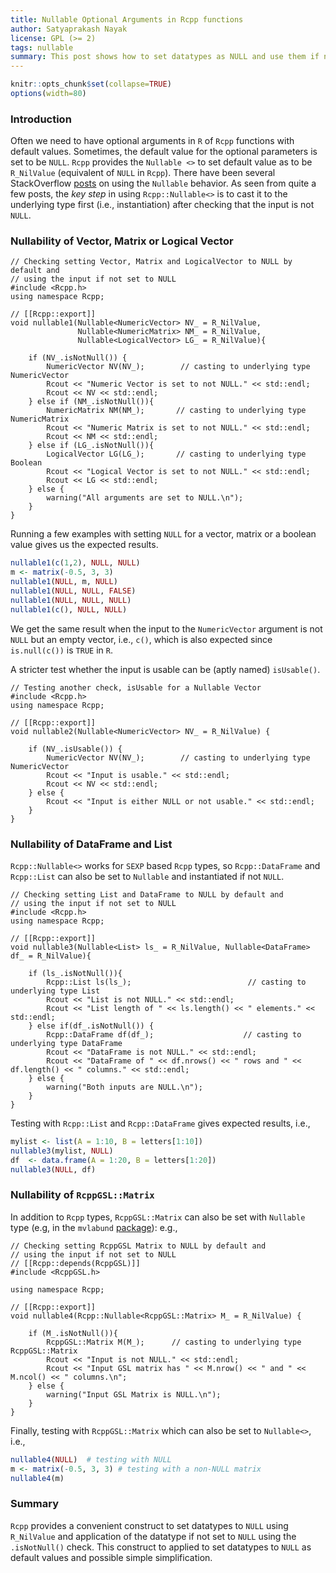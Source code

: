 ```yaml
---
title: Nullable Optional Arguments in Rcpp functions
author: Satyaprakash Nayak
license: GPL (>= 2)
tags: nullable
summary: This post shows how to set datatypes as NULL and use them if not NULL
---
```


```r
knitr::opts_chunk$set(collapse=TRUE)
options(width=80)
```

### Introduction

Often we need to have optional arguments in `R` of `Rcpp` functions with default values. Sometimes,
the default value for the optional parameters is set to be `NULL`. `Rcpp` provides the `Nullable <>`
to set default value as to be `R_NilValue` (equivalent of `NULL` in `Rcpp`). There have been several
StackOverflow [posts](https://stackoverflow.com/search?tab=relevance&q=rcpp%20Nullable) on using the
`Nullable` behavior. As seen from quite a few posts, the _key step_ in using `Rcpp::Nullable<>` is
to cast it to the underlying type first (i.e., instantiation) after checking that the input is not
`NULL`.

### Nullability of Vector, Matrix or Logical Vector 

```Rcpp
// Checking setting Vector, Matrix and LogicalVector to NULL by default and 
// using the input if not set to NULL
#include <Rcpp.h>
using namespace Rcpp;

// [[Rcpp::export]]
void nullable1(Nullable<NumericVector> NV_ = R_NilValue, 
               Nullable<NumericMatrix> NM_ = R_NilValue, 
               Nullable<LogicalVector> LG_ = R_NilValue){
  
    if (NV_.isNotNull()) {
        NumericVector NV(NV_);        // casting to underlying type NumericVector
        Rcout << "Numeric Vector is set to not NULL." << std::endl;
        Rcout << NV << std::endl;
    } else if (NM_.isNotNull()){
        NumericMatrix NM(NM_);       // casting to underlying type NumericMatrix
        Rcout << "Numeric Matrix is set to not NULL." << std::endl;
        Rcout << NM << std::endl;
    } else if (LG_.isNotNull()){
        LogicalVector LG(LG_);       // casting to underlying type Boolean
        Rcout << "Logical Vector is set to not NULL." << std::endl;
        Rcout << LG << std::endl;
    } else {
        warning("All arguments are set to NULL.\n");
    }
}
```

Running a few examples with setting `NULL` for a vector, matrix or a boolean value gives us the
expected results.

```r
nullable1(c(1,2), NULL, NULL)
m <- matrix(-0.5, 3, 3)
nullable1(NULL, m, NULL)
nullable1(NULL, NULL, FALSE)
nullable1(NULL, NULL, NULL)
nullable1(c(), NULL, NULL)
```

We get the same result when the input to the `NumericVector` argument is not `NULL` but an empty
vector, i.e., `c()`, which is also expected since `is.null(c())` is `TRUE` in `R`.

A stricter test whether the input is usable can be (aptly named) `isUsable()`. 

```Rcpp
// Testing another check, isUsable for a Nullable Vector
#include <Rcpp.h>
using namespace Rcpp;

// [[Rcpp::export]]
void nullable2(Nullable<NumericVector> NV_ = R_NilValue) {
  
    if (NV_.isUsable()) {
        NumericVector NV(NV_);        // casting to underlying type NumericVector
        Rcout << "Input is usable." << std::endl;
        Rcout << NV << std::endl;
    } else {
        Rcout << "Input is either NULL or not usable." << std::endl;
    }
}
```

### Nullability of DataFrame and List

`Rcpp::Nullable<>` works for `SEXP` based `Rcpp` types, so `Rcpp::DataFrame` and `Rcpp::List` can
also be set to `Nullable` and instantiated if not `NULL`.

```Rcpp
// Checking setting List and DataFrame to NULL by default and 
// using the input if not set to NULL
#include <Rcpp.h>
using namespace Rcpp;

// [[Rcpp::export]]
void nullable3(Nullable<List> ls_ = R_NilValue, Nullable<DataFrame> df_ = R_NilValue){

    if (ls_.isNotNull()){
        Rcpp::List ls(ls_);                          // casting to underlying type List
        Rcout << "List is not NULL." << std::endl;
        Rcout << "List length of " << ls.length() << " elements." << std::endl;
    } else if(df_.isNotNull()) {
        Rcpp::DataFrame df(df_);                    // casting to underlying type DataFrame
        Rcout << "DataFrame is not NULL." << std::endl;
        Rcout << "DataFrame of " << df.nrows() << " rows and " << df.length() << " columns." << std::endl;
    } else {
        warning("Both inputs are NULL.\n");
    }
}
```

Testing with `Rcpp::List` and `Rcpp::DataFrame` gives expected results, i.e., 

```r
mylist <- list(A = 1:10, B = letters[1:10])
nullable3(mylist, NULL)
df  <- data.frame(A = 1:20, B = letters[1:20])
nullable3(NULL, df)
```

### Nullability of `RcppGSL::Matrix` 

In addition to `Rcpp` types, `RcppGSL::Matrix` can also be set with `Nullable` type (e.g, in the
`mvlabund`
[package](https://github.com/aliceyiwang/mvabund/blob/99cb1ea8420b9d0f97ba68ec818c4751f20fb9a5/src/Rinterface.cpp#L22)):
e.g.,

```Rcpp
// Checking setting RcppGSL Matrix to NULL by default and 
// using the input if not set to NULL
// [[Rcpp::depends(RcppGSL)]]
#include <RcppGSL.h>

using namespace Rcpp;

// [[Rcpp::export]]
void nullable4(Rcpp::Nullable<RcppGSL::Matrix> M_ = R_NilValue) {
  
    if (M_.isNotNull()){
        RcppGSL::Matrix M(M_);      // casting to underlying type RcppGSL::Matrix
        Rcout << "Input is not NULL." << std::endl;
        Rcout << "Input GSL matrix has " << M.nrow() << " and " << M.ncol() << " columns.\n";
    } else {
        warning("Input GSL Matrix is NULL.\n");
    }
}
```

Finally, testing with `RcppGSL::Matrix` which can also be set to `Nullable<>`, i.e., 

```r
nullable4(NULL)  # testing with NULL 
m <- matrix(-0.5, 3, 3) # testing with a non-NULL matrix
nullable4(m)
```

### Summary

`Rcpp` provides a convenient construct to set datatypes to `NULL` using `R_NilValue` and application
of the datatype if not set to `NULL` using the `.isNotNull()` check. This construct to applied to
set datatypes to `NULL` as default values and possible simple simplification.
